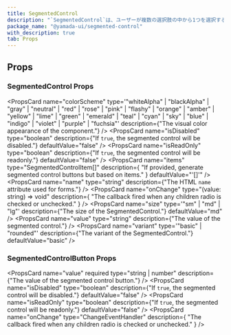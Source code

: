 ```yaml
---
title: SegmentedControl
description: "`SegmentedControl`は、ユーザーが複数の選択肢の中から1つを選択するための使用されるコンポーネントです。"
package_name: "@yamada-ui/segmented-control"
with_description: true
tab: Props
---
```


## Props

### SegmentedControl Props

<PropsCard
  name="colorScheme"
  type='"whiteAlpha" | "blackAlpha" | "gray" | "neutral" | "red" | "rose" | "pink" | "flashy" | "orange" | "amber" | "yellow" | "lime" | "green" | "emerald" | "teal" | "cyan" | "sky" | "blue" | "indigo" | "violet" | "purple" | "fuchsia"'
  description={"The visual color appearance of the component."}
/>
<PropsCard
  name="isDisabled"
  type="boolean"
  description={"If `true`, the segmented control will be disabled."}
  defaultValue="false"
/>
<PropsCard
  name="isReadOnly"
  type="boolean"
  description={"If `true`, the segmented control will be readonly."}
  defaultValue="false"
/>
<PropsCard
  name="items"
  type="SegmentedControlItem[]"
  description={
    "If provided, generate segmented control buttons but based on items."
  }
  defaultValue="'[]'"
/>
<PropsCard
  name="name"
  type="string"
  description={"The HTML `name` attribute used for forms."}
/>
<PropsCard
  name="onChange"
  type="(value: string) => void"
  description={
    "The callback fired when any children radio is checked or unchecked."
  }
/>
<PropsCard
  name="size"
  type='"sm" | "md" | "lg"'
  description={"The size of the SegmentedControl."}
  defaultValue="md"
/>
<PropsCard
  name="value"
  type="string"
  description={"The value of the segmented control."}
/>
<PropsCard
  name="variant"
  type='"basic" | "rounded"'
  description={"The variant of the SegmentedControl."}
  defaultValue="basic"
/>

### SegmentedControlButton Props

<PropsCard
  name="value"
  required
  type="string | number"
  description={"The value of the segmented control button."}
/>
<PropsCard
  name="isDisabled"
  type="boolean"
  description={"If `true`, the segmented control will be disabled."}
  defaultValue="false"
/>
<PropsCard
  name="isReadOnly"
  type="boolean"
  description={"If `true`, the segmented control will be readonly."}
  defaultValue="false"
/>
<PropsCard
  name="onChange"
  type="ChangeEventHandler<HTMLInputElement>"
  description={
    "The callback fired when any children radio is checked or unchecked."
  }
/>
